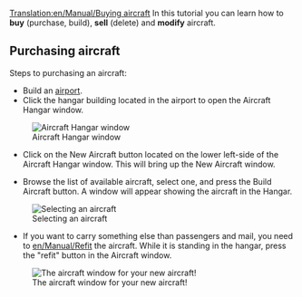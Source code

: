 [[Translation:en/Manual/Buying aircraft]]
{{en/Manual/Tutorial/Navigation}}
In this tutorial you can learn how to '''buy''' (purchase, build), '''sell''' (delete) and '''modify''' aircraft.
== Purchasing aircraft ==

Steps to purchasing an aircraft:

* Build an [[en/Manual/Airport construction|airport]].
* Click the hangar building located in the airport to open the Aircraft Hangar window.
[[File:en/Manual/Step1aircraft.png|none|Aircraft Hangar window]]

* Click on the New Aircraft button located on the lower left-side of the Aircraft Hangar window. This will bring up the New Aircraft window.

*Browse the list of available aircraft, select one, and press the Build Aircraft button.  A window will appear showing the aircraft in the Hangar. 
[[File:en/Manual/Step3aircraft.png|none|Selecting an aircraft]]

*If you want to carry something else than passengers and mail, you need to [[en/Manual/Refit]] the aircraft.  While it is standing in the hangar, press the "refit" button in the Aircraft window.
[[File:en/Manual/Step4aircraft.png|none|The aircraft window for your new aircraft!]]